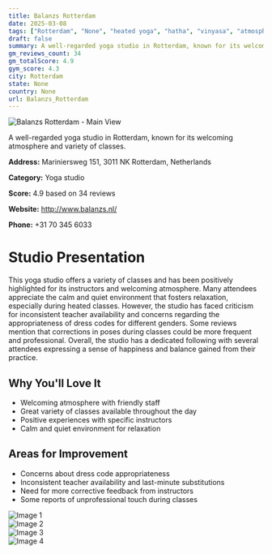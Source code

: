 ```yaml
---
title: Balanzs Rotterdam
date: 2025-03-08
tags: ["Rotterdam", "None", "heated yoga", "hatha", "vinyasa", "atmosphere", "variety", "Rotterdam"]  
draft: false
summary: A well-regarded yoga studio in Rotterdam, known for its welcoming atmosphere and variety of classes.
gm_reviews_count: 34
gm_totalScore: 4.9
gym_score: 4.3
city: Rotterdam
state: None
country: None
url: Balanzs_Rotterdam
---
```


<div className="aspect-[16/9] relative my-8">
  <img 
    src="https://lh5.googleusercontent.com/p/AF1QipOCJm6cjPSN2dUIscgjTf6dubvumn75BNJSPb_4=w1920-h1080-k-no"
    alt="Balanzs Rotterdam - Main View"
    className="object-cover absolute inset-0 w-full h-full rounded-lg"
  />
</div>

A well-regarded yoga studio in Rotterdam, known for its welcoming atmosphere and variety of classes.

**Address:** Mariniersweg 151, 3011 NK Rotterdam, Netherlands

**Category:** Yoga studio

**Score:** 4.9 based on 34 reviews

**Website:** http://www.balanzs.nl/

**Phone:** +31 70 345 6033

# Studio Presentation

This yoga studio offers a variety of classes and has been positively highlighted for its instructors and welcoming atmosphere. Many attendees appreciate the calm and quiet environment that fosters relaxation, especially during heated classes. However, the studio has faced criticism for inconsistent teacher availability and concerns regarding the appropriateness of dress codes for different genders. Some reviews mention that corrections in poses during classes could be more frequent and professional. Overall, the studio has a dedicated following with several attendees expressing a sense of happiness and balance gained from their practice.



## Why You'll Love It

- Welcoming atmosphere with friendly staff
- Great variety of classes available throughout the day
- Positive experiences with specific instructors
- Calm and quiet environment for relaxation

## Areas for Improvement

- Concerns about dress code appropriateness
- Inconsistent teacher availability and last-minute substitutions
- Need for more corrective feedback from instructors
- Some reports of unprofessional touch during classes

<div className="grid grid-cols-1 xl:grid-cols-2 gap-4 my-8">
<div className="aspect-[4/3] relative"><img src="https://lh5.googleusercontent.com/p/AF1QipNHbZA_-fj6sMDq6LCbkR8yoIOgJblP1CwKJKiV=w1920-h1080-k-no" alt="Image 1" className="object-cover absolute inset-0 w-full h-full rounded-lg" /></div>
<div className="aspect-[4/3] relative"><img src="https://lh5.googleusercontent.com/p/AF1QipMj00uyWgAqCM4DYqy3K7Z6xkNn4O6pUpKOTWKm=w1920-h1080-k-no" alt="Image 2" className="object-cover absolute inset-0 w-full h-full rounded-lg" /></div>
<div className="aspect-[4/3] relative"><img src="https://lh5.googleusercontent.com/p/AF1QipPpZTj2szZPgi4UMWSfaia6lIN6vaqiiYPP0LCc=w1920-h1080-k-no" alt="Image 3" className="object-cover absolute inset-0 w-full h-full rounded-lg" /></div>
<div className="aspect-[4/3] relative"><img src="https://lh3.googleusercontent.com/p/AF1QipOMNoz6bJ5gWot3DLJfBX5QRBVDcJ60KPLYDnWo=w1920-h1080-k-no" alt="Image 4" className="object-cover absolute inset-0 w-full h-full rounded-lg" /></div>
</div>